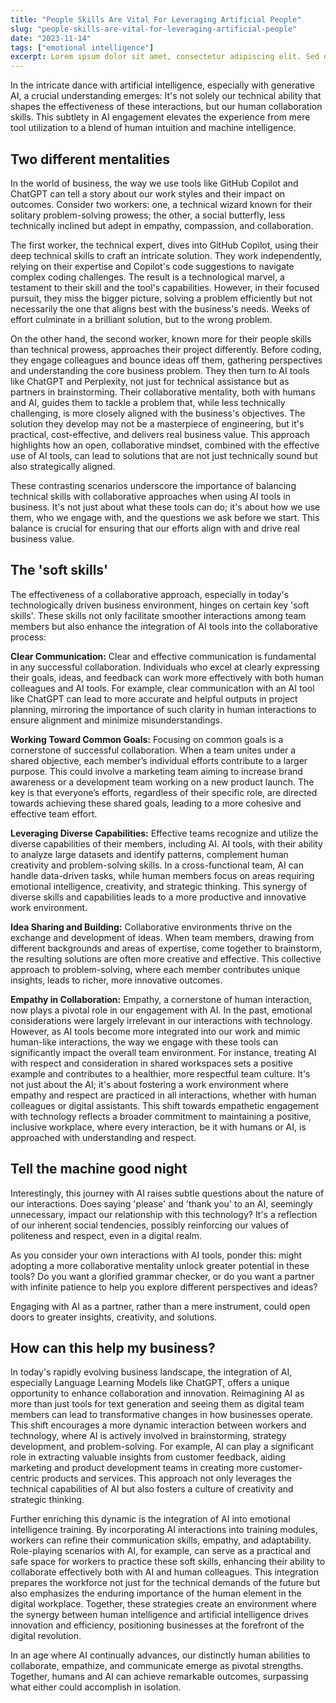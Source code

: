 ```yaml
---
title: "People Skills Are Vital For Leveraging Artificial People"
slug: "people-skills-are-vital-for-leveraging-artificial-people"
date: "2023-11-14"
tags: ["emotional intelligence"]
excerpt: Lorem ipsum dolor sit amet, consectetur adipiscing elit. Sed do ultricies porta risus in blandit. Nullam hendrerit, nisi in interdum sollicitudin, leo metus pellentesque risus, at ullamcorper justo diam vitae risus.
---
```


In the intricate dance with artificial intelligence, especially with generative AI, a crucial understanding emerges: It's not solely our technical ability that shapes the effectiveness of these interactions, but our human collaboration skills.  This subtlety in AI engagement elevates the experience from mere tool utilization to a blend of human intuition and machine intelligence.

## Two different mentalities

In the world of business, the way we use tools like GitHub Copilot and ChatGPT can tell a story about our work styles and their impact on outcomes. Consider two workers: one, a technical wizard known for their solitary problem-solving prowess; the other, a social butterfly, less technically inclined but adept in empathy, compassion, and collaboration.

The first worker, the technical expert, dives into GitHub Copilot, using their deep technical skills to craft an intricate solution. They work independently, relying on their expertise and Copilot's code suggestions to navigate complex coding challenges.  The result is a technological marvel, a testament to their skill and the tool's capabilities. However, in their focused pursuit, they miss the bigger picture, solving a problem efficiently but not necessarily the one that aligns best with the business's needs. Weeks of effort culminate in a brilliant solution, but to the wrong problem.

On the other hand, the second worker, known more for their people skills than technical prowess, approaches their project differently. Before coding, they engage colleagues and bounce ideas off them, gathering perspectives and understanding the core business problem. They then turn to AI tools like ChatGPT and Perplexity, not just for technical assistance but as partners in brainstorming. Their collaborative mentality, both with humans and AI, guides them to tackle a problem that, while less technically challenging, is more closely aligned with the business's objectives.  The solution they develop may not be a masterpiece of engineering, but it's practical, cost-effective, and delivers real business value. This approach highlights how an open, collaborative mindset, combined with the effective use of AI tools, can lead to solutions that are not just technically sound but also strategically aligned.

These contrasting scenarios underscore the importance of balancing technical skills with collaborative approaches when using AI tools in business. It's not just about what these tools can do; it's about how we use them, who we engage with, and the questions we ask before we start. This balance is crucial for ensuring that our efforts align with and drive real business value.

## The 'soft skills'

The effectiveness of a collaborative approach, especially in today's technologically driven business environment, hinges on certain key 'soft skills'. These skills not only facilitate smoother interactions among team members but also enhance the integration of AI tools into the collaborative process:

**Clear Communication:**
Clear and effective communication is fundamental in any successful collaboration. Individuals who excel at clearly expressing their goals, ideas, and feedback can work more effectively with both human colleagues and AI tools.  For example, clear communication with an AI tool like ChatGPT can lead to more accurate and helpful outputs in project planning, mirroring the importance of such clarity in human interactions to ensure alignment and minimize misunderstandings.

**Working Toward Common Goals:**
Focusing on common goals is a cornerstone of successful collaboration. When a team unites under a shared objective, each member’s individual efforts contribute to a larger purpose. This could involve a marketing team aiming to increase brand awareness or a development team working on a new product launch. The key is that everyone’s efforts, regardless of their specific role, are directed towards achieving these shared goals, leading to a more cohesive and effective team effort.

**Leveraging Diverse Capabilities:**
Effective teams recognize and utilize the diverse capabilities of their members, including AI. AI tools, with their ability to analyze large datasets and identify patterns, complement human creativity and problem-solving skills. In a cross-functional team, AI can handle data-driven tasks, while human members focus on areas requiring emotional intelligence, creativity, and strategic thinking. This synergy of diverse skills and capabilities leads to a more productive and innovative work environment.

**Idea Sharing and Building:**
Collaborative environments thrive on the exchange and development of ideas. When team members, drawing from different backgrounds and areas of expertise, come together to brainstorm, the resulting solutions are often more creative and effective. This collective approach to problem-solving, where each member contributes unique insights, leads to richer, more innovative outcomes.

**Empathy in Collaboration:**
Empathy, a cornerstone of human interaction, now plays a pivotal role in our engagement with AI. In the past, emotional considerations were largely irrelevant in our interactions with technology. However, as AI tools become more integrated into our work and mimic human-like interactions, the way we engage with these tools can significantly impact the overall team environment. For instance, treating AI with respect and consideration in shared workspaces sets a positive example and contributes to a healthier, more respectful team culture. It's not just about the AI; it's about fostering a work environment where empathy and respect are practiced in all interactions, whether with human colleagues or digital assistants. This shift towards empathetic engagement with technology reflects a broader commitment to maintaining a positive, inclusive workplace, where every interaction, be it with humans or AI, is approached with understanding and respect.

## Tell the machine good night

Interestingly, this journey with AI raises subtle questions about the nature of our interactions. Does saying 'please' and 'thank you' to an AI, seemingly unnecessary, impact our relationship with this technology? It's a reflection of our inherent social tendencies, possibly reinforcing our values of politeness and respect, even in a digital realm.

As you consider your own interactions with AI tools, ponder this: might adopting a more collaborative mentality unlock greater potential in these tools?  Do you want a glorified grammar checker, or do you want a partner with infinite patience to help you explore different perspectives and ideas?

Engaging with AI as a partner, rather than a mere instrument, could open doors to greater insights, creativity, and solutions.

## How can this help my business?

In today's rapidly evolving business landscape, the integration of AI, especially Language Learning Models like ChatGPT, offers a unique opportunity to enhance collaboration and innovation. Reimagining AI as more than just tools for text generation and seeing them as digital team members can lead to transformative changes in how businesses operate. This shift encourages a more dynamic interaction between workers and technology, where AI is actively involved in brainstorming, strategy development, and problem-solving. For example, AI can play a significant role in extracting valuable insights from customer feedback, aiding marketing and product development teams in creating more customer-centric products and services. This approach not only leverages the technical capabilities of AI but also fosters a culture of creativity and strategic thinking.

Further enriching this dynamic is the integration of AI into emotional intelligence training. By incorporating AI interactions into training modules, workers can refine their communication skills, empathy, and adaptability. Role-playing scenarios with AI, for example, can serve as a practical and safe space for workers to practice these soft skills, enhancing their ability to collaborate effectively both with AI and human colleagues. This integration prepares the workforce not just for the technical demands of the future but also emphasizes the enduring importance of the human element in the digital workplace. Together, these strategies create an environment where the synergy between human intelligence and artificial intelligence drives innovation and efficiency, positioning businesses at the forefront of the digital revolution.

In an age where AI continually advances, our distinctly human abilities to collaborate, empathize, and communicate emerge as pivotal strengths. Together, humans and AI can achieve remarkable outcomes, surpassing what either could accomplish in isolation.